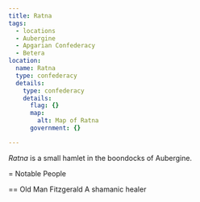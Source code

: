 ```yaml
---
title: Ratna
tags:
  - locations
  - Aubergine
  - Apgarian Confederacy
  - Betera
location:
  name: Ratna
  type: confederacy
  details:
    type: confederacy
    details:
      flag: {}
      map:
        alt: Map of Ratna
      government: {}

---
```


*Ratna* is a small hamlet in the boondocks of Aubergine.

\= Notable People

\== Old Man Fitzgerald A shamanic healer
